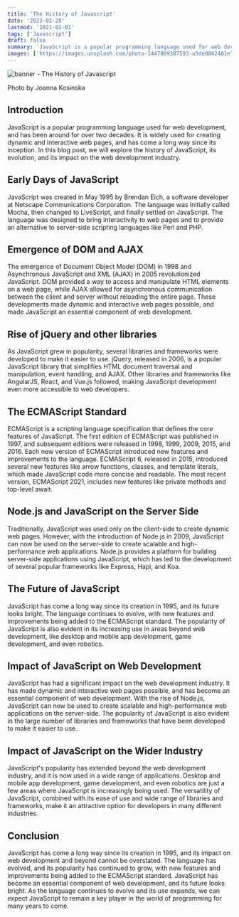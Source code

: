 ```yaml
---
title: 'The History of Javascript'
date: '2023-02-28'
lastmod: '2021-02-01'
tags: ['Javascript']
draft: false
summary: 'JavaScript is a popular programming language used for web development, and has been around for over two decades. It is widely used for creating dynamic and interactive web pages, and has come a long way since its inception.'
images: ['https://images.unsplash.com/photo-1447069387593-a5de0862481e?ixlib=rb-4.0.3&ixid=MnwxMjA3fDB8MHxwaG90by1wYWdlfHx8fGVufDB8fHx8&auto=format&fit=crop&w=1738&q=80']
---
```


![banner - The History of Javascript](https://images.unsplash.com/photo-1447069387593-a5de0862481e?ixlib=rb-4.0.3&ixid=MnwxMjA3fDB8MHxwaG90by1wYWdlfHx8fGVufDB8fHx8&auto=format&fit=crop&w=1738&q=80)

<span class="text-blue-500 font-bold text-sm">Photo by Joanna Kosinska</span>

## Introduction

JavaScript is a popular programming language used for web development, and has been around for over two decades. It is widely used for creating dynamic and interactive web pages, and has come a long way since its inception. In this blog post, we will explore the history of JavaScript, its evolution, and its impact on the web development industry.

## Early Days of JavaScript

JavaScript was created in May 1995 by Brendan Eich, a software developer at Netscape Communications Corporation. The language was initially called Mocha, then changed to LiveScript, and finally settled on JavaScript. The language was designed to bring interactivity to web pages and to provide an alternative to server-side scripting languages like Perl and PHP.

## Emergence of DOM and AJAX

The emergence of Document Object Model (DOM) in 1998 and Asynchronous JavaScript and XML (AJAX) in 2005 revolutionized JavaScript. DOM provided a way to access and manipulate HTML elements on a web page, while AJAX allowed for asynchronous communication between the client and server without reloading the entire page. These developments made dynamic and interactive web pages possible, and made JavaScript an essential component of web development.

## Rise of jQuery and other libraries

As JavaScript grew in popularity, several libraries and frameworks were developed to make it easier to use. jQuery, released in 2006, is a popular JavaScript library that simplifies HTML document traversal and manipulation, event handling, and AJAX. Other libraries and frameworks like AngularJS, React, and Vue.js followed, making JavaScript development even more accessible to web developers.

## The ECMAScript Standard

ECMAScript is a scripting language specification that defines the core features of JavaScript. The first edition of ECMAScript was published in 1997, and subsequent editions were released in 1998, 1999, 2009, 2015, and 2016. Each new version of ECMAScript introduced new features and improvements to the language. ECMAScript 6, released in 2015, introduced several new features like arrow functions, classes, and template literals, which made JavaScript code more concise and readable. The most recent version, ECMAScript 2021, includes new features like private methods and top-level await.

## Node.js and JavaScript on the Server Side

Traditionally, JavaScript was used only on the client-side to create dynamic web pages. However, with the introduction of Node.js in 2009, JavaScript can now be used on the server-side to create scalable and high-performance web applications. Node.js provides a platform for building server-side applications using JavaScript, which has led to the development of several popular frameworks like Express, Hapi, and Koa.

## The Future of JavaScript

JavaScript has come a long way since its creation in 1995, and its future looks bright. The language continues to evolve, with new features and improvements being added to the ECMAScript standard. The popularity of JavaScript is also evident in its increasing use in areas beyond web development, like desktop and mobile app development, game development, and even robotics.

## Impact of JavaScript on Web Development

JavaScript has had a significant impact on the web development industry. It has made dynamic and interactive web pages possible, and has become an essential component of web development. With the rise of Node.js, JavaScript can now be used to create scalable and high-performance web applications on the server-side. The popularity of JavaScript is also evident in the large number of libraries and frameworks that have been developed to make it easier to use.

## Impact of JavaScript on the Wider Industry

JavaScript's popularity has extended beyond the web development industry, and it is now used in a wide range of applications. Desktop and mobile app development, game development, and even robotics are just a few areas where JavaScript is increasingly being used. The versatility of JavaScript, combined with its ease of use and wide range of libraries and frameworks, make it an attractive option for developers in many different industries.

## Conclusion

JavaScript has come a long way since its creation in 1995, and its impact on web development and beyond cannot be overstated. The language has evolved, and its popularity has continued to grow, with new features and improvements being added to the ECMAScript standard. JavaScript has become an essential component of web development, and its future looks bright. As the language continues to evolve and its use expands, we can expect JavaScript to remain a key player in the world of programming for many years to come.